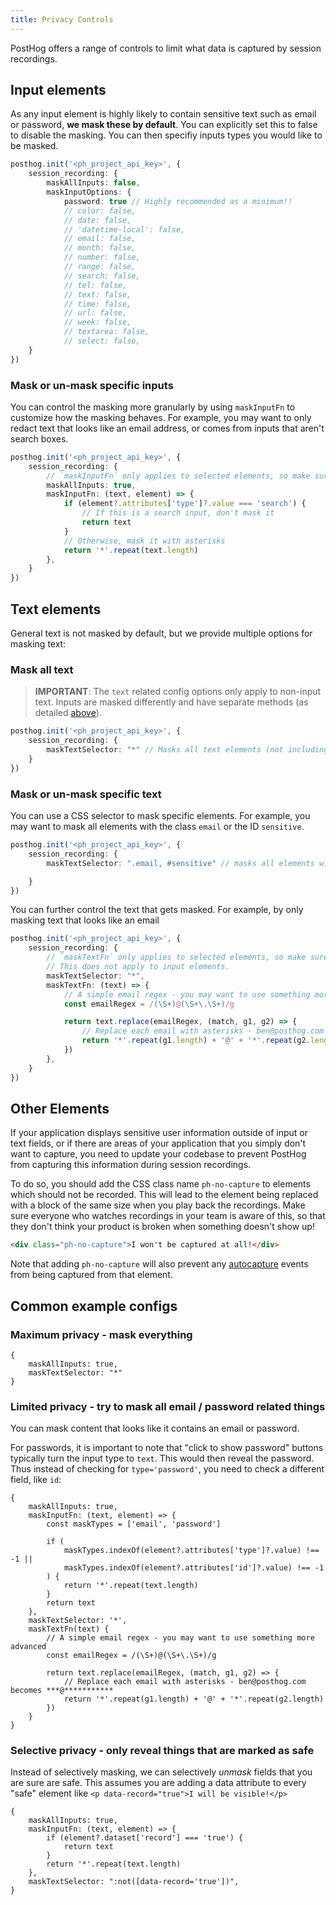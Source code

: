 ```yaml
---
title: Privacy Controls
---
```


PostHog offers a range of controls to limit what data is captured by session recordings. 


## Input elements

As any input element is highly likely to contain sensitive text such as email or password, **we mask these by default**. You can explicitly set this to false to disable the masking. You can then specifiy inputs types you would like to be masked.

```ts
posthog.init('<ph_project_api_key>', {
    session_recording: {
        maskAllInputs: false,
        maskInputOptions: {
            password: true // Highly recommended as a minimum!!
            // color: false,
            // date: false,
            // 'datetime-local': false,
            // email: false,
            // month: false,
            // number: false,
            // range: false,
            // search: false,
            // tel: false,
            // text: false,
            // time: false,
            // url: false,
            // week: false,
            // textarea: false,
            // select: false,
    }
})
```

### Mask or un-mask specific inputs

You can control the masking more granularly by using `maskInputFn` to customize how the masking behaves. For example, you may want to only redact text that looks like an email address, or comes from inputs that aren't search boxes.

```ts
posthog.init('<ph_project_api_key>', {
    session_recording: {
        // `maskInputFn` only applies to selected elements, so make sure to set this to true if you want this to work globally
        maskAllInputs: true,
        maskInputFn: (text, element) => {
            if (element?.attributes['type']?.value === 'search') {
                // If this is a search input, don't mask it
                return text
            }
            // Otherwise, mask it with asterisks
            return '*'.repeat(text.length)
        },
    }
})
```

## Text elements

General text is not masked by default, but we provide multiple options for masking text:

### Mask all text

> **IMPORTANT**: The `text` related config options only apply to non-input text. Inputs are masked differently and have separate methods (as detailed [above](#input-elements)).

```ts
posthog.init('<ph_project_api_key>', {
    session_recording: {
        maskTextSelector: "*" // Masks all text elements (not including inputs)
    }
})
```

### Mask or un-mask specific text

You can use a CSS selector to mask specific elements. For example, you may want to mask all elements with the class `email` or the ID `sensitive`.

```ts
posthog.init('<ph_project_api_key>', {
    session_recording: {
        maskTextSelector: ".email, #sensitive" // masks all elements with the class "email" or the ID "sensitive". This does not apply to input elements.

    }
})
```

You can further control the text that gets masked. For example, by only masking text that looks like an email

```ts
posthog.init('<ph_project_api_key>', {
    session_recording: {
        // `maskTextFn` only applies to selected elements, so make sure to set to "*" if you want this to work globally.
        // This does not apply to input elements.
        maskTextSelector: "*", 
        maskTextFn: (text) => {
            // A simple email regex - you may want to use something more advanced
            const emailRegex = /(\S+)@(\S+\.\S+)/g

            return text.replace(emailRegex, (match, g1, g2) => {
                // Replace each email with asterisks - ben@posthog.com becomes ***@***********
                return '*'.repeat(g1.length) + '@' + '*'.repeat(g2.length)
            })
        },
    }
})
```


## Other Elements

If your application displays sensitive user information outside of input or text fields, or if there are areas of your application that you simply don't want to capture, you need to update your codebase to prevent PostHog from capturing this information during session recordings.

To do so, you should add the CSS class name `ph-no-capture` to elements which should not be recorded. This will lead to the element being replaced with a block of the same size when you play back the recordings. Make sure everyone who watches recordings in your team is aware of this, so that they don't think your product is broken when something doesn't show up!

```html
<div class="ph-no-capture">I won't be captured at all!</div>
```

Note that adding `ph-no-capture` will also prevent any [autocapture](/docs/data/autocapture) events from being captured from that element.

## Common example configs

### Maximum privacy - mask everything

```
{
    maskAllInputs: true,
    maskTextSelector: "*"
}
```

### Limited privacy - try to mask all email / password related things

You can mask content that looks like it contains an email or password.

For passwords, it is important to note that "click to show password" buttons typically turn the input type to `text`. This would then reveal the password. Thus instead of checking for `type='password'`, you need to check a different field, like `id`:

```
{
    maskAllInputs: true,
    maskInputFn: (text, element) => {
        const maskTypes = ['email', 'password']

        if (
            maskTypes.indexOf(element?.attributes['type']?.value) !== -1 ||
            maskTypes.indexOf(element?.attributes['id']?.value) !== -1
        ) {
            return '*'.repeat(text.length)
        }
        return text
    },
    maskTextSelector: '*',
    maskTextFn(text) {
        // A simple email regex - you may want to use something more advanced
        const emailRegex = /(\S+)@(\S+\.\S+)/g

        return text.replace(emailRegex, (match, g1, g2) => {
            // Replace each email with asterisks - ben@posthog.com becomes ***@***********
            return '*'.repeat(g1.length) + '@' + '*'.repeat(g2.length)
        })
    }
}
```


### Selective privacy - only reveal things that are marked as safe

Instead of selectively masking, we can selectively _unmask_ fields that you are sure are safe.
This assumes you are adding a data attribute to every "safe" element like `<p data-record="true">I will be visible!</p>`

```
{
    maskAllInputs: true,
    maskInputFn: (text, element) => {
        if (element?.dataset['record'] === 'true') {
            return text
        }
        return '*'.repeat(text.length)
    },
    maskTextSelector: ":not([data-record='true'])",
}
```
